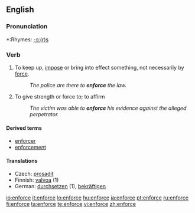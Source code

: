 ==English==

===Pronunciation===
*:Rhymes: [[Rhymes:English:-ɔː(r)s|-ɔː(r)s]]

===Verb===
{{en-verb|enforc|ing}}

# To keep up, [[impose]] or bring into effect something, not necessarily by [[force]].
#:''The police are there to '''enforce''' the law.''
# To give strength or force to; to affirm
#:''The victim was able to '''enforce''' his evidence against the alleged perpetrator.''

====Derived terms====
* [[enforcer]]
* [[enforcement]]

====Translations====
* Czech: [[prosadit]]
* Finnish: [[valvoa]] (1)
* German: [[durchsetzen]] (1), [[bekräftigen]]

[[io:enforce]]
[[it:enforce]]
[[lo:enforce]]
[[hu:enforce]]
[[ja:enforce]]
[[pt:enforce]]
[[ru:enforce]]
[[fi:enforce]]
[[ta:enforce]]
[[te:enforce]]
[[vi:enforce]]
[[zh:enforce]]